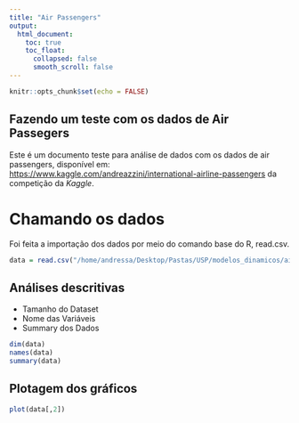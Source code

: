 ```yaml
---
title: "Air Passengers"
output:
  html_document:
    toc: true
    toc_float:
      collapsed: false
      smooth_scroll: false
---
```


```r
knitr::opts_chunk$set(echo = FALSE)
```

## Fazendo um teste com os dados de Air Passegers

Este é um documento teste para análise de dados com os dados de air passengers, disponível em: <https://www.kaggle.com/andreazzini/international-airline-passengers> da competição da *Kaggle*.

# Chamando os dados

Foi feita a importação dos dados por meio do comando base do R, read.csv.

```r
data = read.csv("/home/andressa/Desktop/Pastas/USP/modelos_dinamicos/airline_passengers.csv")
```

## Análises descritivas

- Tamanho do Dataset
- Nome das Variáveis
- Summary dos Dados

```r
dim(data)
names(data)
summary(data)
```

## Plotagem dos gráficos

```r
plot(data[,2])
```
